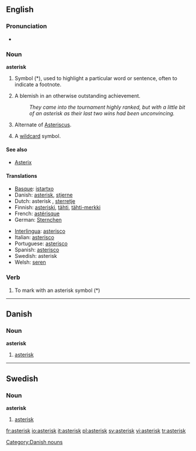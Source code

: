 ==English==

===Pronunciation===
*{{audio|en-us-asterisk.ogg|Audio (US)}}

===Noun===
'''asterisk'''

# Symbol (*), used to highlight a particular word or sentence, often to indicate a footnote.
# {{context|sports|US}} A blemish in an otherwise outstanding achievement.
#: ''They came into the tournament highly ranked, but with a little bit of an asterisk as their last two wins had been unconvincing.''
# {{biology}} Alternate of [[Asteriscus]].
# {{computing}} A [[wildcard]] symbol.

====See also====
*[[Asterix]]

====Translations====
{{rfc-trans}}
{{top}}
*[[Basque]]: [[istartxo]]
*Danish: [[#Danish|asterisk]], [[stjerne]]
*Dutch: asterisk {{f}}, [[sterretje]] {{n}}
*Finnish: [[asteriski]], [[tähti]], [[tähti-merkki]]
*French: [[astérisque]] {{m}}
*German: [[Sternchen]] {{n}}
{{mid}}
*[[Interlingua]]: [[asterisco]]
*Italian: [[asterisco]] {{m}}
*Portuguese: [[asterisco]] {{m}}
*Spanish: [[asterisco]] {{m}}
*Swedish: asterisk {{c}}
*Welsh: [[seren]] {{f}}
{{bottom}}

===Verb===
{{en-verb}}

#To mark with an asterisk symbol (*)

{{Punctuation}}

----

==Danish==

===Noun===
'''asterisk'''

# [[#English|asterisk]]

[[Category:Danish nouns]]

----

==Swedish==

===Noun===
{{sv-noun-reg-er}}
'''asterisk''' {{c}}

# [[#English|asterisk]]

[[fr:asterisk]]
[[io:asterisk]]
[[it:asterisk]]
[[pl:asterisk]]
[[sv:asterisk]]
[[vi:asterisk]]
[[tr:asterisk]]